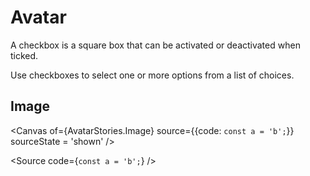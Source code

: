 

<Meta of={AvatarStories} />

# Avatar

<Primary />

A checkbox is a square box that can be activated or deactivated when ticked.

Use checkboxes to select one or more options from a list of choices.

## Image

<Canvas of={AvatarStories.Image} source={{code: `
const a = 'b';
`}} sourceState = 'shown' />

<ArgTypes of={AvatarStories} />

<Source of={AvatarStories.Image} />

<Source code={`
const a = 'b';
`} />
